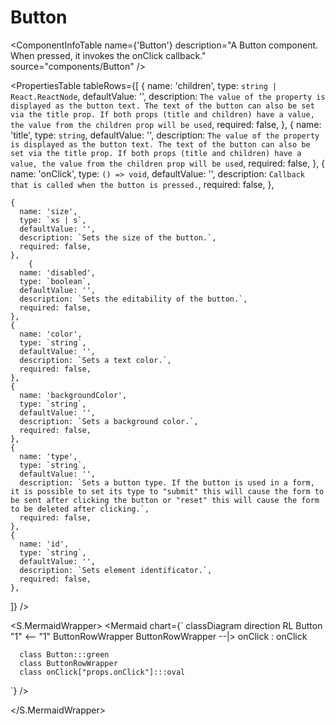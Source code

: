 

<Meta of={Button} />

# Button

<ComponentInfoTable
  name={'Button'}
  description="A Button component. When pressed, it invokes the onClick callback."
  source="components/Button"
/>

<PropertiesTable
  tableRows={[
    {
      name: 'children',
      type: `string | React.ReactNode`,
      defaultValue: '',
      description: `The value of the property is displayed as the button text. The text of the button can also be set via the title prop. If both props (title and children) have a value, the value from the children prop will be used`,
      required: false,
    },
    {
      name: 'title',
      type: `string`,
      defaultValue: '',
      description: `The value of the property is displayed as the button text. The text of the button can also be set via the title prop. If both props (title and children) have a value, the value from the children prop will be used`,
      required: false,
    },
    {
      name: 'onClick',
      type: `() => void`,
      defaultValue: '',
      description: `Callback that is called when the button is pressed.`,
      required: false,
    },

    {
      name: 'size',
      type: `xs | s`,
      defaultValue: '',
      description: `Sets the size of the button.`,
      required: false,
    },
        {
      name: 'disabled',
      type: `boolean`,
      defaultValue: '',
      description: `Sets the editability of the button.`,
      required: false,
    },
    {
      name: 'color',
      type: `string`,
      defaultValue: '',
      description: `Sets a text color.`,
      required: false,
    },
    {
      name: 'backgroundColor',
      type: `string`,
      defaultValue: '',
      description: `Sets a background color.`,
      required: false,
    },
    {
      name: 'type',
      type: `string`,
      defaultValue: '',
      description: `Sets a button type. If the button is used in a form, it is possible to set its type to "submit" this will cause the form to be sent after clicking the button or "reset" this will cause the form to be deleted after clicking.`,
      required: false,
    },
    {
      name: 'id',
      type: `string`,
      defaultValue: '',
      description: `Sets element identificator.`,
      required: false,
    },

]}
/>

<Canvas of={Button.Primary} withToolbar />

<S.MermaidWrapper>
<Mermaid
  chart={`
     classDiagram
     direction RL
     Button "1" <-- "1" ButtonRowWrapper
     ButtonRowWrapper --|>  onClick : onClick

      class Button:::green
      class ButtonRowWrapper
      class onClick["props.onClick"]:::oval

`}
/>

</S.MermaidWrapper>

<ReferenceList tableRows={[]} />
